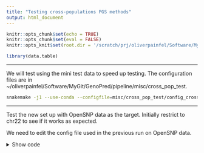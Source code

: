 ```yaml
---
title: "Testing cross-populations PGS methods"
output: html_document
---
```


```r
knitr::opts_chunk$set(echo = TRUE)
knitr::opts_chunk$set(eval = FALSE)
knitr::opts_knit$set(root.dir = '/scratch/prj/oliverpainfel/Software/MyGit/GenoPred/GenoPredPipe')

library(data.table)

```

***

We will test using the mini test data to speed up testing. The configuration files are in ~/oliverpainfel/Software/MyGit/GenoPred/pipeline/misc/cross_pop_test.

```bash
snakemake -j1 --use-conda --configfile=misc/cross_pop_test/config_cross_pop.yaml output_all -n
```

***

Test the new set up with OpenSNP data as the target. Initially restrict to chr22 to see if it works as expected.

We need to edit the config file used in the previous run on OpenSNP data.

<details><summary>Show code</summary>

```r
setwd('/users/k1806347/oliverpainfel/Software/MyGit/GenoPred/pipeline')

config <- readLines('misc/opensnp/config.yaml')

config[grepl('^testing:', config)]<- 'testing: chr22'
config <- config[!grepl('^score_list:', config)]
config[grepl('^outdir:', config)]<- 'outdir: /users/k1806347/oliverpainfel/Data/OpenSNP/GenoPred/test_cross_pop_1'
config[grepl('^pgs_methods:', config)]<- "pgs_methods: ['ptclump','prscs','prscsx']"
config<-c(config, 'gwas_groups: misc/cross_pop_test/gwas_groups.txt')

write.table(config, 'misc/opensnp/config_cross_pop.yaml', col.names = F, row.names = F, quote = F)

```

```bash
snakemake --profile slurm --use-conda --configfile=misc/opensnp/config_cross_pop.yaml output_all
```
